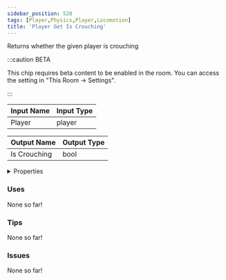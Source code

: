 ```yaml
---
sidebar_position: 520
tags: [Player,Physics,Player,Locomotion]
title: 'Player Get Is Crouching'
---
```


Returns whether the given player is crouching

:::caution BETA

This chip requires beta content to be enabled in the room. You can access the setting in "This Room -> Settings".

:::


<EsbSvg />

| Input Name | Input Type |
|-----------|-----------|
| Player | player |

| Output Name | Output Type |
|-----------|-----------|
| Is Crouching | bool |


<details>
  <summary>Properties</summary>
  <div>
    <div>
    <table>
      <thead>
        <tr>
          <th>Is beta required?</th>
          <th>✅</th>
        </tr>
        <tr>
          <th>Is this chip a trolling risk?</th>
          <th>❌</th>
        </tr>
        <tr>
          <th>Is this chip a role assignment risk?</th>
          <th>❌</th>
        </tr>
        <tr>
          <th>Chip UUID</th>
          <th>97a006a4-10fc-43ab-b222-e1d9b3d09d61</th>
        </tr>
      </thead>
    </table>
    </div>
  </div>
</details>

### Uses

None so far!

### Tips

None so far!

### Issues

None so far!